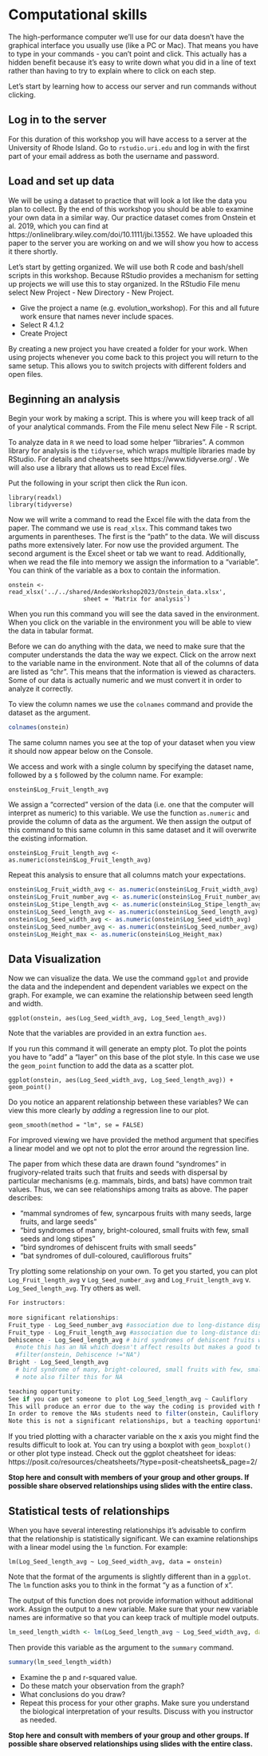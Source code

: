# Computational skills

The high-performance computer we'll use for our data doesn't have the graphical interface
you usually use (like a PC or Mac).
That means you have to type in your commands - you can't point and click.
This actually has a hidden benefit because it's easy to write down what you did in
a line of text rather than having to try to explain where to click on each step.

Let's start by learning how to access our server and run commands without clicking.

## Log in to the server

For this duration of this workshop you will have access to a server at the University of Rhode Island. Go to `rstudio.uri.edu` and log in with the first part of your email address as both the username and password. 

## Load and set up data

We will be using a dataset to practice that will look a lot like the data you plan to collect.
By the end of this workshop you should be able to examine your own data in a similar way.
Our practice dataset comes from Onstein et al. 2019, which you can find at https://onlinelibrary.wiley.com/doi/10.1111/jbi.13552.
We have uploaded this paper to the server you are working on and we will show you how to access it there shortly.

Let's start by getting organized.
We will use both R code and bash/shell scripts in this workshop.
Because RStudio provides a mechanism for setting up projects we will use this to stay organized.
In the RStudio File menu select New Project - New Directory - New Project.

* Give the project a name (e.g. evolution_workshop). For this and all future work ensure that names never include spaces.
* Select R 4.1.2
* Create Project

By creating a new project you have created a folder for your work.
When using projects whenever you come back to this project you will return to the same setup.
This allows you to switch projects with different folders and open files.

## Beginning an analysis

Begin your work by making a script.
This is where you will keep track of all of your analytical commands.
From the File menu select New File - R script.

To analyze data in `R` we need to load some helper "libraries". A common library for analysis is the `tidyverse`, which wraps multiple libraries made by RStudio. For details and cheatsheets see https://www.tidyverse.org/ . We will also use a library that allows us to read Excel files.

Put the following in your script then click the Run icon.

```
library(readxl)
library(tidyverse)
```

Now we will write a command to read the Excel file with the data from the paper.
The command we use is `read_xlsx`.
This command takes two arguments in parentheses.
The first is the "path" to the data.
We will discuss paths more extensively later.
For now use the provided argument.
The second argument is the Excel sheet or tab we want to read.
Additionally, when we read the file into memory we assign the information to a "variable".
You can think of the variable as a box to contain the information.

```
onstein <- read_xlsx('../../shared/AndesWorkshop2023/Onstein_data.xlsx',
                     sheet = 'Matrix for analysis')
```

When you run this command you will see the data saved in the environment.
When you click on the variable in the environment you will be able to view the data in tabular format.

Before we can do anything with the data, we need to make sure that the computer understands
the data the way we expect.
Click on the arrow next to the variable name in the environment.
Note that all of the columns of data are listed as "chr".
This means that the information is viewed as characters.
Some of our data is actually numeric and we must convert it in order to analyze it correctly.

To view the column names we use the `colnames` command and provide the dataset as the argument.

```r
colnames(onstein)
```

The same column names you see at the top of your dataset when you view it should now appear below on the Console.

We access and work with a single column by specifying the dataset name, followed by a `$` followed by the column name. For example:

```
onstein$Log_Fruit_length_avg
```

We assign a "corrected" version of the data (i.e. one that the computer will interpret as numeric) to this variable. We use the function `as.numeric` and provide the column of data as the argument. We then assign the output of this command to this same column in this same dataset and it will overwrite the existing information.

```
onstein$Log_Fruit_length_avg <- as.numeric(onstein$Log_Fruit_length_avg)
```

Repeat this analysis to ensure that all columns match your expectations.

```r
onstein$Log_Fruit_width_avg <- as.numeric(onstein$Log_Fruit_width_avg)
onstein$Log_Fruit_number_avg <- as.numeric(onstein$Log_Fruit_number_avg)
onstein$Log_Stipe_length_avg <- as.numeric(onstein$Log_Stipe_length_avg)
onstein$Log_Seed_length_avg <- as.numeric(onstein$Log_Seed_length_avg)
onstein$Log_Seed_width_avg <- as.numeric(onstein$Log_Seed_width_avg)
onstein$Log_Seed_number_avg <- as.numeric(onstein$Log_Seed_number_avg)
onstein$Log_Height_max <- as.numeric(onstein$Log_Height_max)
```

## Data Visualization

Now we can visualize the data.
We use the command `ggplot` and provide the data and the independent and dependent variables we expect on the graph.
For example, we can examine the relationship between seed length and width.

```
ggplot(onstein, aes(Log_Seed_width_avg, Log_Seed_length_avg))
```

Note that the variables are provided in an extra function `aes`.

If you run this command it will generate an empty plot. To plot the points you have to "add" a "layer" on this base of the plot style. In this case we use the `geom_point` function to add the data as a scatter plot.

```
ggplot(onstein, aes(Log_Seed_width_avg, Log_Seed_length_avg)) + geom_point()
```

Do you notice an apparent relationship between these variables?
We can view this more clearly by *adding* a regression line to our plot.

```
geom_smooth(method = "lm", se = FALSE)
```

For improved viewing we have provided the method argument that specifies a linear model and we opt not to plot the error around the regression line.

The paper from which these data are drawn found "syndromes" in frugivory-related traits
such that fruits and seeds with dispersal by particular mechanisms (e.g. mammals, birds, and bats) have common trait values.
Thus, we can see relationships among traits as above.
The paper describes:

* "mammal syndromes of few, syncarpous fruits with many seeds, large fruits, and large seeds"
* "bird syndromes of many, bright-coloured, small fruits with few, small seeds and long stipes"
* "bird syndromes of dehiscent fruits with small seeds"
* "bat syndromes of dull-coloured, cauliflorous fruits"

Try plotting some relationship on your own. To get you started, you can plot `Log_Fruit_length_avg` v `Log_Seed_number_avg` and `Log_Fruit_length_avg` v. `Log_Seed_length_avg`. Try others as well.

```r
For instructors: 
  
more significant relationships:
Fruit_type - Log_Seed_number_avg #association due to long-distance dispersal
Fruit_type - Log_Fruit_length_avg #association due to long-distance dispersal
Dehiscence - Log_Seed_length_avg # bird syndromes of dehiscent fruits with small seeds
  #note this has an NA which doesn't affect results but makes a good teaching opportunity
  #filter(onstein, Dehiscence !="NA")
Bright - Log_Seed_length_avg 
  # bird syndrome of many, bright-coloured, small fruits with few, small seeds and long stipes
  # note also filter this for NA

teaching opportunity:
See if you can get someone to plot Log_Seed_length_avg ~ Cauliflory
This will produce an error due to the way the coding is provided with NAs
In order to remove the NAs students need to filter(onstein, Cauliflory != "NA")
Note this is not a significant relationships, but a teaching opportunity
```

If you tried plotting with a character variable on the x axis you might find the results difficult to look at.
You can try using a boxplot with `geom_boxplot()` or other plot type instead.
Check out the ggplot cheatsheet for ideas: https://posit.co/resources/cheatsheets/?type=posit-cheatsheets&_page=2/

**Stop here and consult with members of your group and other groups. If possible share observed relationships using slides with the entire class.**

## Statistical tests of relationships

When you have several interesting relationships it's advisable to confirm that the relationship is statistically significant.
We can examine relationships with a linear model using the `lm` function.
For example:

```
lm(Log_Seed_length_avg ~ Log_Seed_width_avg, data = onstein)
```

Note that the format of the arguments is slightly different than in a `ggplot`.
The `lm` function asks you to think in the format "y as a function of x".

The output of this function does not provide information without additional work.
Assign the output to a new variable. Make sure that your new variable names are informative so that you can keep track of multiple model outputs.

```r
lm_seed_length_width <- lm(Log_Seed_length_avg ~ Log_Seed_width_avg, data = onstein)
```

Then provide this variable as the argument to the `summary` command.

```r
summary(lm_seed_length_width)
```

* Examine the p and r-squared value.
* Do these match your observation from the graph?
* What conclusions do you draw?
* Repeat this process for your other graphs. Make sure you understand the biological interpretation of your results. Discuss with you instructor as needed.

**Stop here and consult with members of your group and other groups. If possible share observed relationships using slides with the entire class.**

